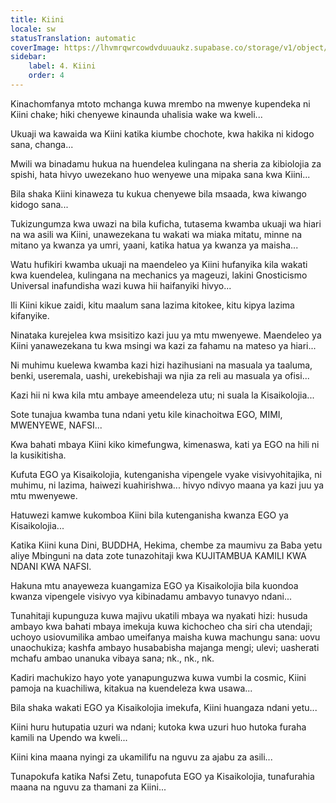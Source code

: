 ```yaml
---
title: Kiini
locale: sw
statusTranslation: automatic
coverImage: https://lhvmrqwrcowdvduuaukz.supabase.co/storage/v1/object/public/strapi-uploads/small_cover-tratado-de-psicologia-revolucionaria.webp-5e15e1cec4e0ebebcde5d7fc7565d8fd.webp
sidebar:
    label: 4. Kiini
    order: 4
---
```

Kinachomfanya mtoto mchanga kuwa mrembo na mwenye kupendeka ni Kiini chake; hiki chenyewe kinaunda uhalisia wake wa kweli...

Ukuaji wa kawaida wa Kiini katika kiumbe chochote, kwa hakika ni kidogo sana, changa...

Mwili wa binadamu hukua na huendelea kulingana na sheria za kibiolojia za spishi, hata hivyo uwezekano huo wenyewe una mipaka sana kwa Kiini...

Bila shaka Kiini kinaweza tu kukua chenyewe bila msaada, kwa kiwango kidogo sana...

Tukizungumza kwa uwazi na bila kuficha, tutasema kwamba ukuaji wa hiari na wa asili wa Kiini, unawezekana tu wakati wa miaka mitatu, minne na mitano ya kwanza ya umri, yaani, katika hatua ya kwanza ya maisha...

Watu hufikiri kwamba ukuaji na maendeleo ya Kiini hufanyika kila wakati kwa kuendelea, kulingana na mechanics ya mageuzi, lakini Gnosticismo Universal inafundisha wazi kuwa hii haifanyiki hivyo...

Ili Kiini kikue zaidi, kitu maalum sana lazima kitokee, kitu kipya lazima kifanyike.

Ninataka kurejelea kwa msisitizo kazi juu ya mtu mwenyewe. Maendeleo ya Kiini yanawezekana tu kwa msingi wa kazi za fahamu na mateso ya hiari...

Ni muhimu kuelewa kwamba kazi hizi hazihusiani na masuala ya taaluma, benki, useremala, uashi, urekebishaji wa njia za reli au masuala ya ofisi...

Kazi hii ni kwa kila mtu ambaye ameendeleza utu; ni suala la Kisaikolojia...

Sote tunajua kwamba tuna ndani yetu kile kinachoitwa EGO, MIMI, MWENYEWE, NAFSI...

Kwa bahati mbaya Kiini kiko kimefungwa, kimenaswa, kati ya EGO na hili ni la kusikitisha.

Kufuta EGO ya Kisaikolojia, kutenganisha vipengele vyake visivyohitajika, ni muhimu, ni lazima, haiwezi kuahirishwa... hivyo ndivyo maana ya kazi juu ya mtu mwenyewe.

Hatuwezi kamwe kukomboa Kiini bila kutenganisha kwanza EGO ya Kisaikolojia...

Katika Kiini kuna Dini, BUDDHA, Hekima, chembe za maumivu za Baba yetu aliye Mbinguni na data zote tunazohitaji kwa KUJITAMBUA KAMILI KWA NDANI KWA NAFSI.

Hakuna mtu anayeweza kuangamiza EGO ya Kisaikolojia bila kuondoa kwanza vipengele visivyo vya kibinadamu ambavyo tunavyo ndani...

Tunahitaji kupunguza kuwa majivu ukatili mbaya wa nyakati hizi: husuda ambayo kwa bahati mbaya imekuja kuwa kichocheo cha siri cha utendaji; uchoyo usiovumilika ambao umeifanya maisha kuwa machungu sana: uovu unaochukiza; kashfa ambayo husababisha majanga mengi; ulevi; uasherati mchafu ambao unanuka vibaya sana; nk., nk., nk.

Kadiri machukizo hayo yote yanapunguzwa kuwa vumbi la cosmic, Kiini pamoja na kuachiliwa, kitakua na kuendeleza kwa usawa...

Bila shaka wakati EGO ya Kisaikolojia imekufa, Kiini huangaza ndani yetu...

Kiini huru hutupatia uzuri wa ndani; kutoka kwa uzuri huo hutoka furaha kamili na Upendo wa kweli...

Kiini kina maana nyingi za ukamilifu na nguvu za ajabu za asili...

Tunapokufa katika Nafsi Zetu, tunapofuta EGO ya Kisaikolojia, tunafurahia maana na nguvu za thamani za Kiini...

